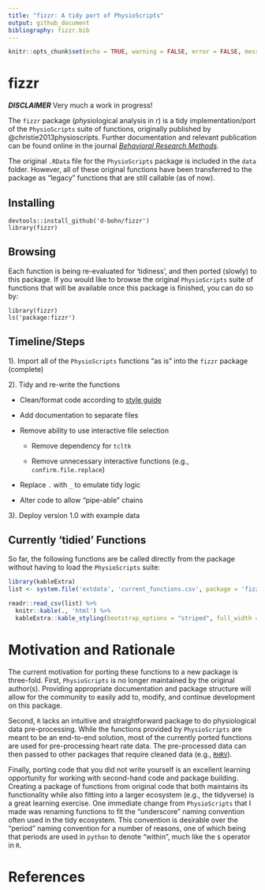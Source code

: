 ```yaml
---
title: "fizzr: A tidy port of PhysioScripts"
output: github_document
bibliography: fizzr.bib
---
```


```r
knitr::opts_chunk$set(echo = TRUE, warning = FALSE, error = FALSE, message = FALSE)
```

# fizzr

***DISCLAIMER*** Very much a work in progress!

The `fizzr` package (*phys*iological analysis in *r*) is a tidy implementation/port
of the `PhysioScripts` suite of functions, originally published by @christie2013physioscripts.
Further documentation and relevant publication can be found online in the
journal [*Behavioral Research Methods*](https://www.ncbi.nlm.nih.gov/pmc/articles/PMC3767411/).

The original `.RData` file for the `PhysioScripts` package is included in the `data` folder.
However, all of these original functions have been transferred to the package as "legacy"
functions that are still callable (as of now).

## Installing

    devtools::install_github('d-bohn/fizzr')
    library(fizzr)

## Browsing

Each function is being re-evaluated for 'tidiness', and then ported (slowly) to this package.
If you would like to browse the original `PhysioScripts` suite of functions that
will be available once this package is finished, you can do so by:

    library(fizzr)
    ls('package:fizzr')
    
## Timeline/Steps
1). Import all of the `PhysioScripts` functions "as is" into the `fizzr` package (complete)

2). Tidy and re-write the functions

  - Clean/format code according to [style guide](http://adv-r.had.co.nz/Style.html)
  
  - Add documentation to separate files

  - Remove ability to use interactive file selection
  
      - Remove dependency for `tcltk`
      
      - Remove unnecessary interactive functions (e.g., `confirm.file.replace`)
  
  - Replace `.` with `_` to emulate tidy logic
  
  - Alter code to allow "pipe-able" chains

3). Deploy version 1.0 with example data

## Currently 'tidied' Functions
So far, the following functions are be called directly from the package without having to
load the `PhysioScripts` suite:

```r
library(kableExtra)
list <- system.file('extdata', 'current_functions.csv', package = 'fizzr')

readr::read_csv(list) %>% 
  knitr::kable(., 'html') %>%
  kableExtra::kable_styling(bootstrap_options = "striped", full_width = FALSE, position = 'center')
```


# Motivation and Rationale
The current motivation for porting these functions to a new package is three-fold.
First, `PhysioScripts` is no longer maintained by the original author(s). Providing
appropriate documentation and package structure will allow for the community to easily
add to, modify, and continue development on this package.

Second, `R` lacks an intuitive and straightforward package to do physiological data
pre-processing. While the functions provided by `PhysioScripts` are meant to be an
end-to-end solution, most of the currently ported functions are used for
pre-processing heart rate data. The pre-processed data can then passed to
other packages that require cleaned data (e.g., [`RHRV`](http://rhrv.r-forge.r-project.org/)).

Finally, porting code that you did not write yourself is an excellent learning
opportunity for working with second-hand code and package building. Creating
a package of functions from original code that both maintains its functionality
while also fitting into a larger ecosystem (e.g., the tidyverse) is a great
learning exercise. One immediate change from `PhysioScripts` that I made was
renaming functions to fit the "underscore" naming convention often used in
the tidy ecosystem. This convention is desirable over the "period" naming
convention for a number of reasons, one of which being that periods are 
used in `python` to denote "within", much like the `$` operator in `R`.

# References
